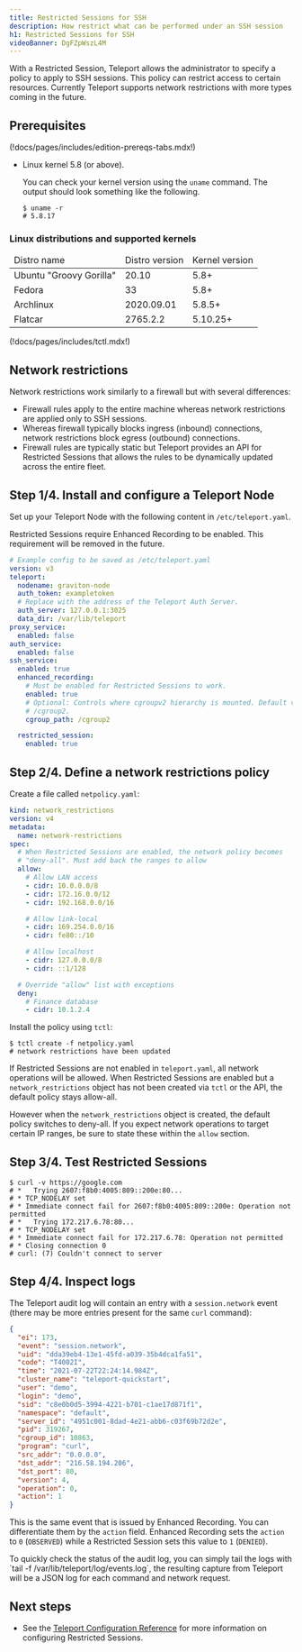 ```yaml
---
title: Restricted Sessions for SSH
description: How restrict what can be performed under an SSH session
h1: Restricted Sessions for SSH
videoBanner: DgFZpWszL4M
---
```


With a Restricted Session, Teleport allows the administrator to specify a policy to
apply to SSH sessions. This policy can restrict access to certain resources. Currently
Teleport supports network restrictions with more types coming in the future.

## Prerequisites

(!docs/pages/includes/edition-prereqs-tabs.mdx!)

- Linux kernel 5.8 (or above).

  You can check your kernel version using the `uname` command. The output should look
  something like the following.

  ```code
  $ uname -r
  # 5.8.17
  ```

### Linux distributions and supported kernels

<table>
<thead>
  <tr><td>Distro name</td><td>Distro version</td><td>Kernel version</td></tr>
</thead>
<tbody>
  <tr><td>Ubuntu "Groovy Gorilla"</td><td>20.10</td><td>5.8+</td></tr>
  <tr><td>Fedora</td><td>33</td><td>5.8+</td></tr>
  <tr><td>Archlinux</td><td>2020.09.01</td><td>5.8.5+</td></tr>
  <tr><td>Flatcar</td><td>2765.2.2</td><td>5.10.25+</td></tr>
</tbody>
</table>

(!docs/pages/includes/tctl.mdx!)

## Network restrictions

Network restrictions work similarly to a firewall but with several differences:

- Firewall rules apply to the entire machine whereas network restrictions are applied
   only to SSH sessions.
- Whereas firewall typically blocks ingress (inbound) connections, network restrictions
   block egress (outbound) connections.
- Firewall rules are typically static but Teleport provides an API for
   Restricted Sessions that allows the rules to be dynamically updated across
   the entire fleet.

## Step 1/4. Install and configure a Teleport Node

Set up your Teleport Node with the following content in `/etc/teleport.yaml`.

<Notice type="warning">

  Restricted Sessions require Enhanced Recording to be enabled. This
  requirement will be removed in the future.

</Notice>

```yaml
# Example config to be saved as /etc/teleport.yaml
version: v3
teleport:
  nodename: graviton-node
  auth_token: exampletoken
  # Replace with the address of the Teleport Auth Server.
  auth_server: 127.0.0.1:3025
  data_dir: /var/lib/teleport
proxy_service:
  enabled: false
auth_service:
  enabled: false
ssh_service:
  enabled: true
  enhanced_recording:
    # Must be enabled for Restricted Sessions to work.
    enabled: true
    # Optional: Controls where cgroupv2 hierarchy is mounted. Default value:
    # /cgroup2.
    cgroup_path: /cgroup2

  restricted_session:
    enabled: true
```

## Step 2/4. Define a network restrictions policy

Create a file called `netpolicy.yaml`:

```yaml
kind: network_restrictions
version: v4
metadata:
  name: network-restrictions
spec:
  # When Restricted Sessions are enabled, the network policy becomes
  # "deny-all". Must add back the ranges to allow
  allow:
    # Allow LAN access
    - cidr: 10.0.0.0/8
    - cidr: 172.16.0.0/12
    - cidr: 192.168.0.0/16

    # Allow link-local
    - cidr: 169.254.0.0/16
    - cidr: fe80::/10

    # Allow localhost
    - cidr: 127.0.0.0/8
    - cidr: ::1/128

  # Override "allow" list with exceptions
  deny:
    # Finance database
    - cidr: 10.1.2.4
```

Install the policy using `tctl`:

```code
$ tctl create -f netpolicy.yaml
# network restrictions have been updated
```

If Restricted Sessions are not enabled in `teleport.yaml`, all network
operations will be allowed. When Restricted Sessions are enabled but a
`network_restrictions` object has not been created via `tctl` or the API, the
default policy stays allow-all.

However when the `network_restrictions` object is created, the default policy
switches to deny-all. If you expect network operations to target certain
IP ranges, be sure to state these within the `allow` section.

## Step 3/4. Test Restricted Sessions

```code
$ curl -v https://google.com
# *   Trying 2607:f8b0:4005:809::200e:80...
# * TCP_NODELAY set
# * Immediate connect fail for 2607:f8b0:4005:809::200e: Operation not permitted
# *   Trying 172.217.6.78:80...
# * TCP_NODELAY set
# * Immediate connect fail for 172.217.6.78: Operation not permitted
# * Closing connection 0
# curl: (7) Couldn't connect to server
```

## Step 4/4. Inspect logs

The Teleport audit log will contain an entry with a `session.network` event (there may be
more entries present for the same `curl` command):

```json
{
  "ei": 173,
  "event": "session.network",
  "uid": "dda39eb4-13e1-45fd-a039-35b4dca1fa51",
  "code": "T4002I",
  "time": "2021-07-22T22:24:14.984Z",
  "cluster_name": "teleport-quickstart",
  "user": "demo",
  "login": "demo",
  "sid": "c8e0b0d5-3994-4221-b701-c1ae17d871f1",
  "namespace": "default",
  "server_id": "4951c001-8dad-4e21-abb6-c03f69b72d2e",
  "pid": 319267,
  "cgroup_id": 10863,
  "program": "curl",
  "src_addr": "0.0.0.0",
  "dst_addr": "216.58.194.206",
  "dst_port": 80,
  "version": 4,
  "operation": 0,
  "action": 1
}
```

This is the same event that is issued by Enhanced Recording. You can differentiate them by the `action` field.
Enhanced Recording sets the `action` to `0` (`OBSERVED`) while a Restricted Session sets this value to `1` (`DENIED`).

<Admonition type="tip">
  To quickly check the status of the audit log, you can simply tail the logs with
  `tail -f /var/lib/teleport/log/events.log`, the resulting capture from Teleport will
  be a JSON log for each command and network request.
</Admonition>

## Next steps

- See the [Teleport Configuration Reference](../../reference/config.mdx) for more
information on configuring Restricted Sessions.
